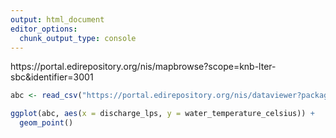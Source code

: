 ```yaml
---
output: html_document
editor_options: 
  chunk_output_type: console
---
```


https://portal.edirepository.org/nis/mapbrowse?scope=knb-lter-sbc&identifier=3001

```r
abc <- read_csv("https://portal.edirepository.org/nis/dataviewer?packageid=knb-lter-sbc.3001.9&entityid=e2a98c649f9d97b9d8c3288b6f6b43d0")
```

```r
ggplot(abc, aes(x = discharge_lps, y = water_temperature_celsius)) +
  geom_point()
```

